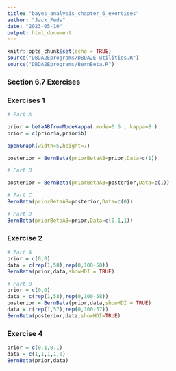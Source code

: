 ```yaml
---
title: "bayes_analysis_chapter_6_exercises"
author: "Jack_Feds"
date: "2023-05-10"
output: html_document
---
```


```r
knitr::opts_chunk$set(echo = TRUE)
source("DBDA2Eprograms/DBDA2E-utilities.R")
source("DBDA2Eprograms/BernBeta.R")
```

### Section 6.7 Exercises

### Exercises 1

```r
# Part A

prior = betaABfromModeKappa( mode=0.5 , kappa=8 )
prior = c(prior$a,prior$b)

openGraph(width=5,height=7)

posterior = BernBeta(priorBetaAB=prior,Data=c(1))

# Part B

posterior = BernBeta(priorBetaAB=posterior,Data=c(1))

# Part C
BernBeta(priorBetaAB=posterior,Data=c(0))

# Part D
BernBeta(priorBetaAB=prior,Data=c(0,1,1))
```

### Exercise 2

```r
# Part A
prior = c(0,0)
data = c(rep(1,58),rep(0,100-58))
BernBeta(prior,data,showHDI = TRUE)

# Part B
prior = c(0,0)
data = c(rep(1,58),rep(0,100-58))
posterior = BernBeta(prior,data,showHDI = TRUE)
data = c(rep(1,57),rep(0,100-57))
BernBeta(posterior,data,showHDI=TRUE)
```

### Exercise 4

```r
prior = c(0.1,0.1)
data = c(1,1,1,1,0)
BernBeta(prior,data)
```
